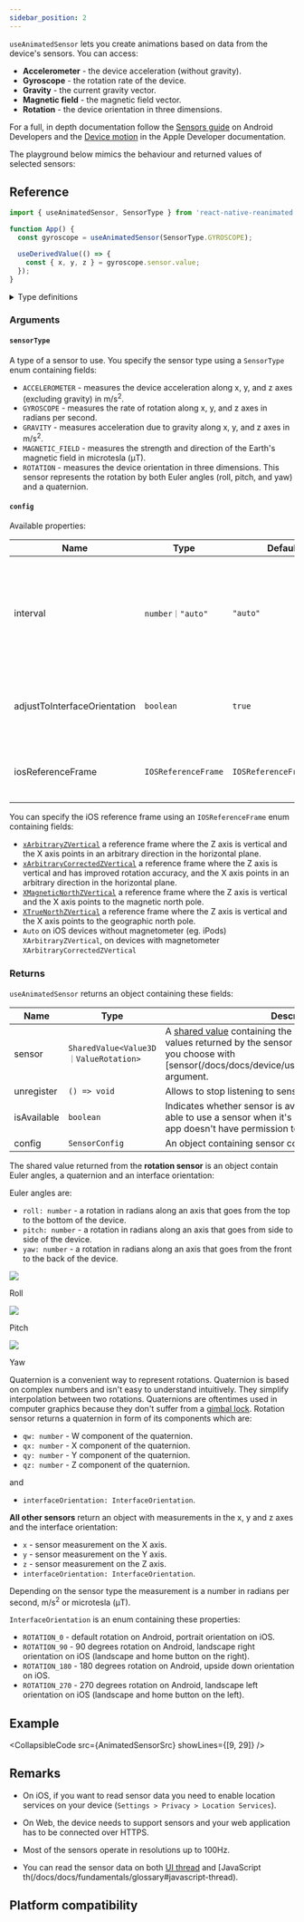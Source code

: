 ```yaml
---
sidebar_position: 2
---
```


`useAnimatedSensor` lets you create animations based on data from the device's sensors. You can access:

- **Accelerometer** - the device acceleration (without gravity).
- **Gyroscope** - the rotation rate of the device.
- **Gravity** - the current gravity vector.
- **Magnetic field** - the magnetic field vector.
- **Rotation** - the device orientation in three dimensions.

For a full, in depth documentation follow the [Sensors guide](https://developer.android.com/guide/topics/sensors/sensors_overview) on Android Developers and the [Device motion](https://developer.apple.com/documentation/coremotion/getting_processed_device-motion_data) in the Apple Developer documentation.

The playground below mimics the behaviour and returned values of selected sensors:


<InteractivePlayground usePlayground={useAnimatedSensorPlayground} />

## Reference

```javascript
import { useAnimatedSensor, SensorType } from 'react-native-reanimated';

function App() {
  const gyroscope = useAnimatedSensor(SensorType.GYROSCOPE);

  useDerivedValue(() => {
    const { x, y, z } = gyroscope.sensor.value;
  });
}
```

<details>
<summary>Type definitions</summary>

```typescript
// --- Function declaration ---

function useAnimatedSensor(
  sensorType: SensorType,
  config?: Partial<SensorConfig>
): AnimatedSensor<ValueRotation | Value3D>;

// --- Configuration types ---

enum SensorType {
  ACCELEROMETER = 1,
  GYROSCOPE = 2,
  GRAVITY = 3,
  MAGNETIC_FIELD = 4,
  ROTATION = 5,
}

type SensorConfig = {
  interval: number | 'auto';
  adjustToInterfaceOrientation: boolean;
  iosReferenceFrame: IOSReferenceFrame;
};

enum IOSReferenceFrame {
  XArbitraryZVertical,
  XArbitraryCorrectedZVertical,
  XMagneticNorthZVertical,
  XTrueNorthZVertical,
  Auto,
}

// --- Return types ---

type AnimatedSensor<T extends Value3D | ValueRotation> = {
  sensor: SharedValue<T>;
  unregister: () => void;
  isAvailable: boolean;
  config: SensorConfig;
};

type Value3D = {
  x: number;
  y: number;
  z: number;
  interfaceOrientation: InterfaceOrientation;
};

type ValueRotation = {
  qw: number;
  qx: number;
  qy: number;
  qz: number;
  yaw: number;
  pitch: number;
  roll: number;
  interfaceOrientation: InterfaceOrientation;
};

enum InterfaceOrientation {
  ROTATION_0 = 0,
  ROTATION_90 = 90,
  ROTATION_180 = 180,
  ROTATION_270 = 270,
}
```

</details>

### Arguments

#### `sensorType`

A type of a sensor to use. You specify the sensor type using a `SensorType` enum containing fields:

- `ACCELEROMETER` - measures the device acceleration along x, y, and z axes (excluding gravity) in m/s<sup>2</sup>.
- `GYROSCOPE` - measures the rate of rotation along x, y, and z axes in radians per second.
- `GRAVITY` - measures acceleration due to gravity along x, y, and z axes in m/s<sup>2</sup>.
- `MAGNETIC_FIELD` - measures the strength and direction of the Earth's magnetic field in microtesla (μT).
- `ROTATION` - measures the device orientation in three dimensions. This sensor represents the rotation by both Euler angles (roll, pitch, and yaw) and a quaternion.

#### `config` <Optional />

Available properties:

| Name                         | Type                | Default                  | Description                                                                                      |
| ---------------------------- | ------------------- | ------------------------ | ------------------------------------------------------------------------------------------------ |
| interval                     | `number｜"auto"`    | `"auto"`                 | Time in milliseconds between sensor readings. `"auto"` matches the device's screen refresh rate. |
| adjustToInterfaceOrientation | `boolean`           | `true`                   | Whether to adjust measurements to the current interface orientation.                             |
| iosReferenceFrame            | `IOSReferenceFrame` | `IOSReferenceFrame.Auto` | The frame of reference for device's sensors on iOS.                                              |

You can specify the iOS reference frame using an `IOSReferenceFrame` enum containing fields:

- [`xArbitraryZVertical`](https://developer.apple.com/documentation/coremotion/cmattitudereferenceframe/1615953-xarbitraryzvertical) a reference frame where the Z axis is vertical and the X axis points in an arbitrary direction in the horizontal plane.
- [`xArbitraryCorrectedZVertical`](https://developer.apple.com/documentation/coremotion/cmattitudereferenceframe/1615969-xarbitrarycorrectedzvertical) a reference frame where the Z axis is vertical and has improved rotation accuracy, and the X axis points in an arbitrary direction in the horizontal plane.
- [`XMagneticNorthZVertical`](https://developer.apple.com/documentation/coremotion/cmattitudereferenceframe/1616123-xmagneticnorthzvertical) a reference frame where the Z axis is vertical and the X axis points to the magnetic north pole.
- [`XTrueNorthZVertical`](https://developer.apple.com/documentation/coremotion/cmattitudereferenceframe/1616019-xtruenorthzvertical) a reference frame where the Z axis is vertical and the X axis points to the geographic north pole.
- `Auto` on iOS devices without magnetometer (eg. iPods) `XArbitraryZVertical`, on devices with magnetometer `XArbitraryCorrectedZVertical`

### Returns

`useAnimatedSensor` returns an object containing these fields:

| Name        | Type                                  | Description                                                                                                                                                                                                                                     |
| ----------- | ------------------------------------- | ----------------------------------------------------------------------------------------------------------------------------------------------------------------------------------------------------------------------------------------------- |
| sensor      | `SharedValue<Value3D｜ValueRotation>` | A [shared value](/docs/fundamentals/glossary#shared-value) containing the sensor measurements. The values returned by the sensor depend on the type of sensor you choose with [sensor(/docs/docs/device/useAnimatedSensor#sensortype) argument. |
| unregister  | `() => void`                          | Allows to stop listening to sensor updates on call.                                                                                                                                                                                             |
| isAvailable | `boolean`                             | Indicates whether sensor is available to use. You won't be able to use a sensor when it's missing from the device or the app doesn't have permission to access it.                                                                              |
| config      | `SensorConfig`                        | An object containing sensor configuration.                                                                                                                                                                                                      |

The shared value returned from the **rotation sensor** is an object contain Euler angles, a quaternion and an interface orientation:

Euler angles are:

- `roll: number` - a rotation in radians along an axis that goes from the top to the bottom of the device.
- `pitch: number` - a rotation in radians along an axis that goes from side to side of the device.
- `yaw: number` - a rotation in radians along an axis that goes from the front to the back of the device.


<div style={{display: "flex", justifyContent: "center", textAlign: "center"}}>

<div style={{ maxWidth: 200 }}>
  <img src={useBaseUrl('/img/rotation/roll.gif')} />
  <p>Roll</p>
</div>
<div style={{ maxWidth: 200 }}>
  <img src={useBaseUrl('/img/rotation/pitch.gif')} />
  <p>Pitch</p>
</div>
<div style={{ maxWidth: 200 }}>
  <img src={useBaseUrl('/img/rotation/yaw.gif')} />
  <p>Yaw</p>
</div>

</div>

Quaternion is a convenient way to represent rotations. Quaternion is based on complex numbers and isn't easy to understand intuitively. They simplify interpolation between two rotations.
Quaternions are oftentimes used in computer graphics because they don't suffer from a [gimbal lock](https://en.wikipedia.org/wiki/Gimbal_lock). Rotation sensor returns a quaternion in form of its components which are:

- `qw: number` - W component of the quaternion.
- `qx: number` - X component of the quaternion.
- `qy: number` - Y component of the quaternion.
- `qz: number` - Z component of the quaternion.

and

- `interfaceOrientation: InterfaceOrientation`.

**All other sensors** return an object with measurements in the x, y and z axes and the interface orientation:

- `x` - sensor measurement on the X axis.
- `y` - sensor measurement on the Y axis.
- `z` - sensor measurement on the Z axis.
- `interfaceOrientation: InterfaceOrientation`.

Depending on the sensor type the measurement is a number in radians per second, m/s<sup>2</sup> or microtesla (μT).

`InterfaceOrientation` is an enum containing these properties:

- `ROTATION_0` - default rotation on Android, portrait orientation on iOS.
- `ROTATION_90` - 90 degrees rotation on Android, landscape right orientation on iOS (landscape and home button on the right).
- `ROTATION_180` - 180 degrees rotation on Android, upside down orientation on iOS.
- `ROTATION_270` - 270 degrees rotation on Android, landscape left orientation on iOS (landscape and home button on the left).

## Example


<CollapsibleCode src={AnimatedSensorSrc} showLines={[9, 29]} />

## Remarks

- On iOS, if you want to read sensor data you need to enable location services on your device (`Settings > Privacy > Location Services`).

- On Web, the device needs to support sensors and your web application has to be connected over HTTPS.

- Most of the sensors operate in resolutions up to 100Hz.

- You can read the sensor data on both [UI thread](/docs/fundamentals/glossary#ui-thread) and [JavaScript th(/docs/docs/fundamentals/glossary#javascript-thread).

## Platform compatibility

<PlatformCompatibility android ios web />
